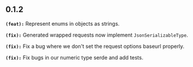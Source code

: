 ## 0.1.2
**`(feat):`** Represent enums in objects as strings.

**`(fix):`** Generated wrapped requests now implement `JsonSerializableType`.

**`(fix):`** Fix a bug where we don't set the request options baseurl properly.

**`(fix):`** Fix bugs in our numeric type serde and add tests.

